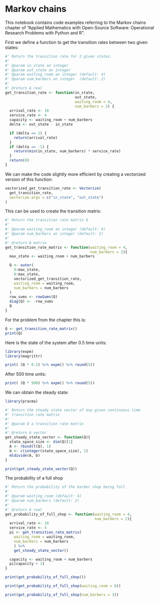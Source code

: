 # Markov chains

This notebook contains code examples referring to the Markov chains chapter of "Applied Mathematics with Open-Source Software: Operational Research Problems
with Python and R".

First we define a function to get the transition rates between two given states:

```R
#' Return the transition rate for 2 given states.
#'
#' @param in_state an integer
#' @param out_state an integer
#' @param waiting_room an integer (default: 4)
#' @param num_barbers an integer  (default: 2)
#'
#' @return A real
get_transition_rate <- function(in_state,
                                out_state,
                                waiting_room = 4,
                                num_barbers = 2) {
  arrival_rate <- 10
  service_rate <- 4
  capacity <- waiting_room + num_barbers
  delta <- out_state - in_state

  if (delta == 1) {
    return(arrival_rate)
  }
  if (delta == -1) {
    return(min(in_state, num_barbers) * service_rate)
  }
  return(0)
}
```

We can make the code slightly more efficient by creating a vectorized version of this function:

```R
vectorized_get_transition_rate <- Vectorize(
  get_transition_rate,
  vectorize.args = c("in_state", "out_state")
)
```

This can be used to create the transition matrix:

```R
#' Return the transition rate matrix Q
#'
#' @param waiting_room an integer (default: 4)
#' @param num_barbers an integer (default: 2)
#'
#' @return A matrix
get_transition_rate_matrix <- function(waiting_room = 4,
                                       num_barbers = 2){
  max_state <- waiting_room + num_barbers

  Q <- outer(
    0:max_state,
    0:max_state,
    vectorized_get_transition_rate,
    waiting_room = waiting_room,
    num_barbers = num_barbers
  )
  row_sums <- rowSums(Q)
  diag(Q) <- -row_sums
  Q
}
```

For the problem from the chapter this is:

```R
Q <- get_transition_rate_matrix()
print(Q)
```

Here is the state of the system after 0.5 time units:

```R
library(expm)
library(magrittr)

print( (Q * 0.5) %>% expm() %>% round(5))
```

After 500 time units:


```R
print( (Q * 500) %>% expm() %>% round(5))
```

We can obtain the steady state:

```R
library(pracma)

#' Return the steady state vector of any given continuous time
#' transition rate matrix
#'
#' @param Q a transition rate matrix
#'
#' @return A vector
get_steady_state_vector <- function(Q){
  state_space_size <- dim(Q)[1]
  A <- rbind(t(Q), 1)
  b <- c(integer(state_space_size), 1)
  mldivide(A, b)
}

```


```R
print(get_steady_state_vector(Q))
```

The probability of a full shop

```R
#' Return the probability of the barber shop being full
#'
#' @param waiting_room (default: 4)
#' @param num_barbers (default: 2)
#'
#' @return A real
get_probability_of_full_shop <- function(waiting_room = 4,
                                         num_barbers = 2){
  arrival_rate <- 10
  service_rate <- 4
  pi <- get_transition_rate_matrix(
    waiting_room = waiting_room,
    num_barbers = num_barbers
    ) %>%
    get_steady_state_vector()

  capacity <- waiting_room + num_barbers
  pi[capacity + 1]
}

```

```R
print(get_probability_of_full_shop())
```

```R
print(get_probability_of_full_shop(waiting_room = 6))
```

```R
print(get_probability_of_full_shop(num_barbers = 3))
```

